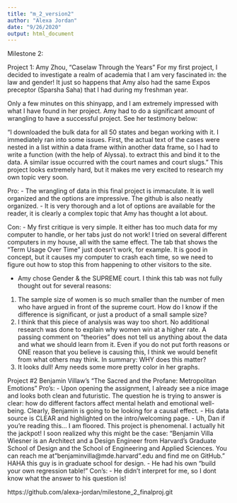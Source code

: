 ```yaml
---
title: "m_2_version2"
author: "Alexa Jordan"
date: "9/26/2020"
output: html_document
---
```


Milestone 2:

Project 1: Amy Zhou, "Caselaw Through the Years"
For my first project, I decided to investigate a realm of academia that I am
very fascinated in: the law and gender! It just so happens that Amy also had the
same Expos preceptor (Sparsha Saha) that I had during my freshman year.

Only a few minutes on this shinyapp, and I am extremely impressed with what I
have found in her project. Amy had to do a significant amount of wrangling to
have a successful project. See her testimony below:

"I downloaded the bulk data for all 50 states and began working with it. I
immediately ran into some issues. First, the actual text of the cases were
nested in a list within a data frame within another data frame, so I had to
write a function (with the help of Alyssa). to extract this and bind it to the
data. A similar issue occurred with the court names and court slugs."
This project looks extremely hard, but it makes me very excited to research my
own topic very soon.

Pro: 
- The wrangling of data in this final project is immaculate. It is well
organized and the options are impressive. The github is also neatly organized. 
- It is very thorough and a lot of options are available for the reader, it is
clearly a complex topic that Amy has thought a lot about.

Con: 
- My first critique is very simple. It either has too much data for my
computer to handle, or her tabs just do not work! I tried on several different
computers in my house, all with the same  effect. The tab that shows the "Term
Usage Over Time" just doesn't work, for example. It is good in concept, but it
causes my computer to crash each time, so we need to figure out how to stop this
from happening to other visitors to the site.

- Amy chose Gender & the SUPREME court. I think this tab was not fully thought
out for several reasons: 
1. The sample size of women is so much smaller than the
number of men who have argued in front of the supreme court. How do I know if
the difference is significant, or just a product of a small sample size? 
2. I think that this piece of analysis was way too short. No additional research was
done to explain why women win at a higher rate. A passing comment on "theories"
does not tell us anything about the data and what we should learn from it. Even
if you do not put forth reasons or ONE reason that you believe is causing this,
I think we would benefit from what others may think. In summary: WHY does this
matter? 
3. It looks dull! Amy needs some more pretty color in her graphs.



Project #2
Benjamin Villaw's "The Sacred and the Profane: Metropolitan Emotions"
Pro's: - Upon opening the assignment, I already see a nice image and looks both
clean and futuristic. The question he is trying to answer is clear: how do
different factors affect mental helath and emotional well-being. Clearly,
Benjamin is going to be looking for a causal effect. - His data source is CLEAR
and highlighted on the intro/welcoming page. - Uh, Dan if you're reading this...
I am floored. This project is phenomenal. I actually hit the jackpot! I soon
realized why this might be the case: "Benjamin Villa Wiesner is an Architect and
a Design Engineer from Harvard’s Graduate School of Design and the School of
Engineering and Applied Sciences. You can reach me at
"benjaminvilla@mde.harvard".edu and find me on GitHub." HAHA this guy is in
graduate school for design. - He had his own "build your own regression table!"
Con's:
- He didn't interpret for me, so I dont know what the answer to his question is!

https://github.com/alexa-jordan/milestone_2_finalproj.git
